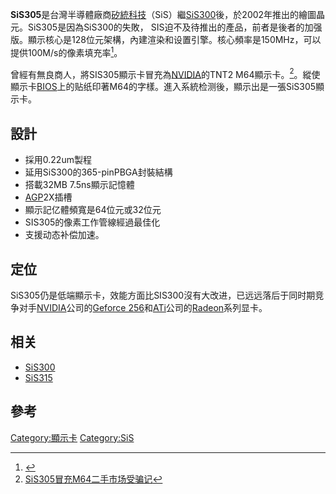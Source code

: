 '''SiS305'''是台灣半導體廠商[[矽統科技|矽統科技]]（SiS）繼[[SiS300|SiS300]]後，於2002年推出的繪圖晶元。SiS305是因為SiS300的失敗，
SIS迫不及待推出的產品，前者是後者的加强版。顯示核心是128位元架構，內建渲染和设置引擎。核心頻率是150MHz，可以提供100M/s的像素填充率<ref>{{Cite web |url=http://www.yesky.com/416/55916.shtml |title=耕宇CARDExert SiS305图形卡 |access-date=2008-03-24 |archive-url=https://web.archive.org/web/20160305012540/http://www.yesky.com/416/55916.shtml |archive-date=2016-03-05 |dead-url=yes }}</ref>。

曾經有無良商人，將SIS305顯示卡冒充為[[NVIDIA|NVIDIA]]的TNT2 M64顯示卡。<ref>[http://industry.ccidnet.com/art/140/20030306/39774_1.html SiS305冒充M64二手市场受骗记]{{dead link|date=2017年11月 |bot=InternetArchiveBot |fix-attempted=yes }}</ref>。縱使顯示卡[[BIOS|BIOS]]上的贴纸印著M64的字樣。進入系統检测後，顯示出是一張SiS305顯示卡。

== 設計 ==
*採用0.22um製程
*延用SiS300的365-pinPBGA封裝結構
*搭載32MB 7.5ns顯示記憶體
*[[AGP|AGP]]2X插槽
*顯示記亿體頻寬是64位元或32位元
*SIS305的像素工作管線經過最佳化
*支援动态补偿加速。

== 定位 ==
SiS305仍是低端顯示卡，效能方面比SIS300沒有大改进，已远远落后于同时期竞争对手[[NVIDIA|NVIDIA]]公司的[[Geforce_256|Geforce 256]]和[[ATi|ATi]]公司的[[Radeon|Radeon]]系列显卡。

== 相关 ==
*[[SiS300|SiS300]]
*[[SiS315|SiS315]]

== 參考 ==
<div class="references-small"><references/></div>

[[Category:顯示卡|Category:顯示卡]]
[[Category:SiS|Category:SiS]]